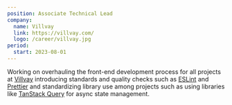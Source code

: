 ```yaml
---
position: Associate Technical Lead
company:
  name: Villvay
  link: https://villvay.com/
  logo: /career/villvay.jpg
period:
  start: 2023-08-01
---
```


Working on overhauling the front-end development process for all projects at [Villvay](https://villvay.com/) introducing standards and quality checks such as [ESLint](https://eslint.org/) and [Prettier](https://prettier.io/) and standardizing library use among projects such as using libraries like [TanStack Query](https://tanstack.com/query/latest) for async state management.
